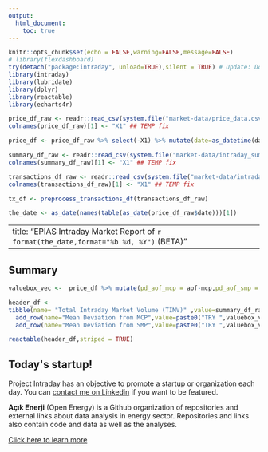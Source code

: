 ```yaml
---
output: 
  html_document:
    toc: true
---
```


```r
knitr::opts_chunk$set(echo = FALSE,warning=FALSE,message=FALSE)
# library(flexdashboard)
try(detach("package:intraday", unload=TRUE),silent = TRUE) # Update: Does not return error message to prevent confusion
library(intraday)
library(lubridate)
library(dplyr)
library(reactable)
library(echarts4r)
```


```r
price_df_raw <- readr::read_csv(system.file("market-data/price_data.csv",package="intraday"),locale=readr::locale(tz="Turkey"))
colnames(price_df_raw)[1] <- "X1" ## TEMP fix

price_df <- price_df_raw %>% select(-X1) %>% mutate(date=as_datetime(date,tz="Turkey")) %>% relocate(aof,.after=mcp) 

summary_df_raw <- readr::read_csv(system.file("market-data/intraday_summary.csv",package="intraday"),locale=readr::locale(tz="Turkey"))
colnames(summary_df_raw)[1] <- "X1" ## TEMP fix

transactions_df_raw <- readr::read_csv(system.file("market-data/intraday_transactions.csv",package="intraday"),locale=readr::locale(tz="Turkey"))
colnames(transactions_df_raw)[1] <- "X1" ## TEMP fix

tx_df <- preprocess_transactions_df(transactions_df_raw)

the_date <- as_date(names(table(as_date(price_df_raw$date)))[1])

```


---
title: "EPIAS Intraday Market Report of `r format(the_date,format="%b %d, %Y")` (BETA)"
---

<!-- <h1>Report of `r format(the_date,format="%b %d, %Y")`</h1> -->

## Summary

```r
valuebox_vec <-  price_df %>% mutate(pd_aof_mcp = aof-mcp,pd_aof_smp = aof-smp) %>% summarise(md_mcp=round(mean(pd_aof_mcp),2),md_smp=round(mean(pd_aof_smp),2)) %>% unlist()

header_df <- 
tibble(name= "Total Intraday Market Volume (TIMV)" ,value=summary_df_raw %>% summarise(timv=round(sum(tradingVolume))) %>% unlist() %>% paste0("TRY ",.)) %>%
  add_row(name="Mean Deviation from MCP",value=paste0("TRY ",valuebox_vec["md_mcp"])) %>%
  add_row(name="Mean Deviation from SMP",value=paste0("TRY ",valuebox_vec["md_smp"])) 

reactable(header_df,striped = TRUE)
```


<div class="alert alert-warning role="alert" style="width:99%; height:100%;"> 
<h2> Today's startup! </h2>
<p>Project Intraday has an objective to promote a startup or organization each day. You can <a href="https://www.linkedin.com/in/berkorbay/" target="_blank">contact me on Linkedin</a> if you want to be featured.</p>

<p> <strong>Açık Enerji</strong> (Open Energy) is a Github organization of repositories and external links about data analysis in energy sector. Repositories and links also contain code and data as well as the analyses.</p>

<p><a href="https://github.com/acikenerji" target="_blank">Click here to learn more</a></p>
</div>

## Daily Chart and Data

```r
price_df %>% mutate(hour = hour(date)) %>% select(-smpDirection,-date) %>% rename(MCP=mcp,WAP=aof,SMP=smp) %>% tidyr::pivot_longer(-hour) %>% group_by(name) %>% e_chart(hour)  %>% e_line(value) %>% e_title("Price Chart") %>% e_tooltip(trigger = "axis") # tooltip
```

```r
price_table_df <- price_df %>% arrange(date) %>% transmute(Hour = format(date,"%b %d, %Y %H:%M"),MCP=mcp,WAP=aof,SMP=smp,`SMP Direction`=smpDirection)

reactable(price_table_df,defaultPageSize = 24,height = 350,
  striped = TRUE)
```

## Contract Distribution

```r
tx_df %>% group_by(contract) %>% summarise(total_mwh = sum(quantity_in_mwh*pmax(1,block_hours))) %>% ungroup() %>% arrange(desc(total_mwh)) %>% slice(1:20) %>% arrange(total_mwh) %>% e_chart(contract,reorder = FALSE) %>% e_bar(total_mwh,reorder = FALSE) %>%  e_legend(FALSE) %>% e_title("Top 20 Contracts by Total Volume in MWh")  %>%  e_y_axis(splitLine = list(show = FALSE), axisLabel = list(
    interval = 0L
  )) %>% e_flip_coords() %>% e_x_axis(show = FALSE) %>% e_labels(position = "right")

```


# About the report

- This is a free report and authors do not admit any responsibility about the report or the data.
- This report is meant to refresh itself each day automatically. Essentially an R package, an external python script and Github Actions make it possible. Blog post to follow soon...
- Data is taken from [EPIAS Seffaflik Platformu](https://seffaflik.epias.com.tr/), data provider of the Turkish Energy Exchange.
- Almost all code is openly shared on its [Github repository](https://github.com/berkorbay/intraday). You may use the code in line with the license (MIT license).
- For improvement, analysis and data requests [contact me on Linkedin](https://www.linkedin.com/in/berkorbay/). For raw data csv files [click here](https://github.com/berkorbay/intraday/tree/prod/inst/market-data).



